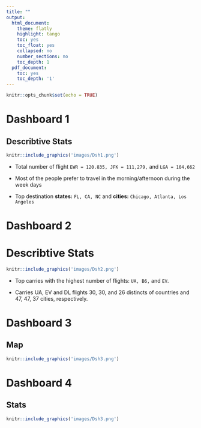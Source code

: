 ```yaml
---
title: ""
output:
  html_document:
    theme: flatly
    highlight: tango
    toc: yes
    toc_float: yes
    collapsed: no
    number_sections: no
    toc_depth: 1
  pdf_document:
    toc: yes
    toc_depth: '1'
---
```


```r
knitr::opts_chunk$set(echo = TRUE)
```





# **Dashboard 1** 

## Describtive Stats
<a href = "https://public.tableau.com/app/profile/seyma.kalay/viz/Destination_Map/Dsh1">
```r
knitr::include_graphics('images/Dsh1.png')
```
</a>


* Total number of flight `EWR = 120.835, JFK = 111,279,` and `LGA = 104,662`

* Most of the people prefer to travel in the morning/afternoon during the week days

* Top destination **states:** `FL, CA, NC` and **cities:** `Chicago, Atlanta, Los Angeles`




# **Dashboard 2** 

# Describtive Stats
<a href = "https://public.tableau.com/app/profile/seyma.kalay/viz/Destination_Map/Dsh2">
```r
knitr::include_graphics('images/Dsh2.png')
```
</a>


* Top carries with the highest number of flights: `UA, B6,` and `EV`.

* Carries UA, EV and DL flights 30, 30, and 26 distincts of countries and 47, 47, 37 cities, respectively.



# **Dashboard 3** 

## Map
<a href = "https://public.tableau.com/app/profile/seyma.kalay/viz/Destination_Map/Dsh3">
```r
knitr::include_graphics('images/Dsh3.png')
```
</a>



# **Dashboard 4** 

## Stats
<a href = "https://public.tableau.com/app/profile/seyma.kalay/viz/Destination_Map/Dsh4">
```r
knitr::include_graphics('images/Dsh3.png')
```
</a>



















